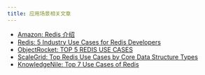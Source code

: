 ```yaml
---
title: 应用场景相关文章
---
```


- [Amazon: Redis 介绍](https://aws.amazon.com/cn/redis/)
- [Redis: 5 Industry Use Cases for Redis Developers](https://redis.com/blog/5-industry-use-cases-for-redis-developers/)
- [ObjectRocket: TOP 5 REDIS USE CASES](https://www.objectrocket.com/blog/how-to/top-5-redis-use-cases/)
- [ScaleGrid: Top Redis Use Cases by Core Data Structure Types](https://scalegrid.io/blog/top-redis-use-cases-by-core-data-structure-types/)
- [KnowledgeNile: Top 7 Use Cases of Redis](https://www.knowledgenile.com/blogs/redis-use-cases/)
